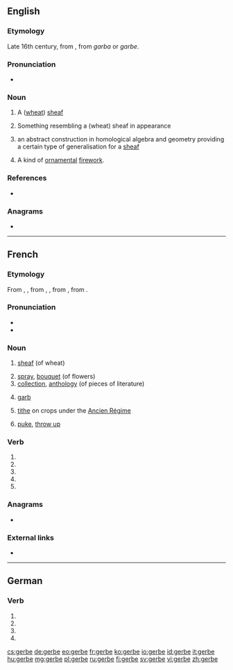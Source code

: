 {{also|gerbé|gërbë}}
==English==

===Etymology===
Late 16th century, from {{etyl|fr|en}} {{m|fr|gerbe}}, from {{etyl|frk|en}} ''garba'' or ''garbe''.

===Pronunciation===
* {{IPA|/dʒɜːb/|lang=en}}

===Noun===
{{en-noun}}
{{wikipedia}}

# {{lb|en|now|_|obsolete}} A ([[wheat]]) [[sheaf]]
# Something resembling a (wheat) sheaf in appearance
# {{lb|en|mathematics}} an abstract construction in homological algebra and geometry providing a certain type of generalisation for a [[sheaf]]
# {{lb|en|pyrotechnics}} A kind of [[ornamental]] [[firework]].
#: {{rfquotek|Farrow}}

===References===
* {{R:OED}}

===Anagrams===
* {{l|en|grebe}}

----

==French==

===Etymology===
From {{etyl|frm|fr}} {{m|frm|gerbe}}, {{m|frm|garbe}}, from {{etyl|fro|fr}} {{m|fro|garbe}}, {{m|fro|jarbe}}, from {{etyl|frk|fr}} {{m|frk|*garba}}, from {{etyl|gem-pro|fr}} {{m|gem-pro|*garbō}}.

===Pronunciation===
* {{IPA|/ʒɛʁb/|lang=fr}}
* {{audio|Fr-gerbe.ogg|Audio|lang=fr}}

===Noun===
{{fr-noun|f}}

# {{lb|fr|agriculture}} [[sheaf]] (of wheat)
# [[spray]], [[bouquet]] (of flowers)
# [[collection]], [[anthology]] (of pieces of literature)
# {{lb|fr|heraldry}} [[garb]]
# {{lb|fr|historical}} [[tithe]] on crops under the [[Ancien Régime]]
# {{lb|fr|slang}} [[puke]], [[throw up]] {{gloss|vomit}}

===Verb===
{{fr-verb-form}}

# {{inflection of|gerber||1|s|pres|indc|lang=fr}}
# {{inflection of|gerber||3|s|pres|indc|lang=fr}}
# {{inflection of|gerber||1|s|pres|subj|lang=fr}}
# {{inflection of|gerber||3|s|pres|subj|lang=fr}}
# {{inflection of|gerber||2|s|impr|lang=fr}}

===Anagrams===
* {{l|fr|berge}}

===External links===
* {{R:TLFi}}

----

==German==

===Verb===
{{head|de|verb form}}

# {{de-verb form of|gerben|1|s|g}}
# {{de-verb form of|gerben|1|s|k1}}
# {{de-verb form of|gerben|3|s|k1}}
# {{de-verb form of|gerben|i|s}}

[[cs:gerbe]]
[[de:gerbe]]
[[eo:gerbe]]
[[fr:gerbe]]
[[ko:gerbe]]
[[io:gerbe]]
[[id:gerbe]]
[[it:gerbe]]
[[hu:gerbe]]
[[mg:gerbe]]
[[pl:gerbe]]
[[ru:gerbe]]
[[fi:gerbe]]
[[sv:gerbe]]
[[vi:gerbe]]
[[zh:gerbe]]